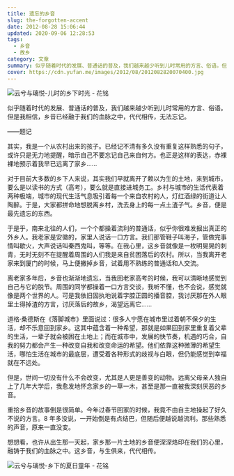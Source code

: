 ```yaml
---
title: 遗忘的乡音
slug: the-forgotten-accent
date: 2012-08-28 15:06:44
updated: 2020-09-06 12:28:53
tags:
  - 乡音
  - 故乡
category: 文章
summary: 似乎随着时代的发展、普通话的普及，我们越来越少听到儿时常用的方言、俗语。但是我相信，乡音已经融于我们的血脉之中，代代相传，无法忘记。
cover: https://cdn.yufan.me/images/2012/08/2012082820070400.jpg
---
```


![云兮与璃悦-儿时的乡下时光 - 花铭](https://cdn.yufan.me/images/2012/08/2012082820071600.jpg)

<MusicPlayer netease={119429} />

似乎随着时代的发展、普通话的普及，我们越来越少听到儿时常用的方言、俗语。但是我相信，乡音已经融于我们的血脉之中，代代相传，无法忘记。

——题记

其实，我是一个从农村出来的孩子。已经记不清有多久没有重复这样熟悉的句子，或许只是无力地提醒，暗示自己不要忘记自己来自何方。也正是这样的表达，赤裸裸地预示着我早已远离了家乡……

对于目前大多数的乡下人来说，其实我们早就离开了赖以为生的土地，来到城市。要么是以读书的方式（高考），要么就是直接进城务工。乡村与城市的生活代表着两种极端，城市的现代生活气息吸引着每一个来自农村的人，灯红酒绿的街道让人陶醉。于是，大家都拼命地想脱离乡村，洗去身上的每一点土渣子气。乡音，便是最先遗忘的东西。

于是乎，南来北往的人们，一个个都操着流利的普通话，似乎你很难发掘出真正的外乡人。我老家是安徽的，家里人说话一口方言。我们那管鞋子叫海子，管做完事情叫歇火，大声说话叫秦西鬼叫，等等。在我心里，这乡音就像是一枚明晃晃的刺青，无时无刻不在提醒着周围的人们我是来自贫困落后的农村。所以，当我离开老家来到厦门的时候，马上便撇掉乡音，试着用不熟练的普通话和人交流。

离老家多年后，乡音也渐渐地遗忘，当我回老家高考的时候，我可以清晰地感觉到自己与它的脱节。周围的同学都操着一口方言交谈，我听不懂，也不会说，感觉就像是两个世界的人。可是我依旧固执地说着字腔正圆的播音腔，我讨厌那在外人眼里土得掉渣的方言，讨厌落后的故乡，渴望远离它……

道格·桑德斯在《落脚城市》里面说过：很多人宁愿在城市里过着朝不保夕的生活，却不乐意回到家乡。这其中蕴含着一种希望，那就是如果回到家里重复着父辈的生活，一辈子就会被困在土地上；而在城市中，发展的快节奏，机遇的巧合，自我的努力都会产生一种改变自我和改变命运的希望。他们依靠这种微薄的希望生活，哪怕生活在城市的最底层，遭受着各种形式的歧视与白眼，但仍能感觉到幸福就在不远处。

但是，世间一切没有什么不会改变，尤其是人更是善变的动物。远离父母亲人独自上了几年大学后，我愈发地怀念家乡的一草一木，甚至是那一直被我深刻厌恶的乡音。

重拾乡音的故事倒是很简单。今年过春节回家的时候，我竟不由自主地操起了好久不说的方言。8 年多没说，一开始倒是有点结巴，但随后便越说越流利。那些熟悉的声音，原来一直没变。

想想看，也许从出生那一天起，家乡那一片土地的乡音便深深烙印在我们的心里，融铸于我们的血脉之中。这乡音，与生俱来，代代相传。

![云兮与璃悦-乡下的夏日童年 - 花铭](https://cdn.yufan.me/images/2012/08/2012082820072500.jpg)
